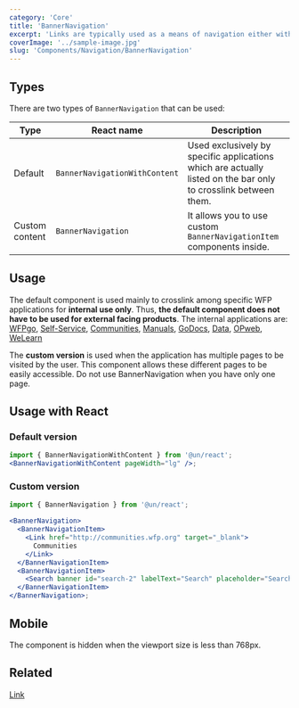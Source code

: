 ```yaml
---
category: 'Core'
title: 'BannerNavigation'
excerpt: 'Links are typically used as a means of navigation either within the application, to a place outside, or to a resource.'
coverImage: '../sample-image.jpg'
slug: 'Components/Navigation/BannerNavigation'
---
```


## Types

There are two types of `BannerNavigation` that can be used:

| Type           | React name                    | Description                                                                                                    |
| -------------- | ----------------------------- | -------------------------------------------------------------------------------------------------------------- |
| Default        | `BannerNavigationWithContent` | Used exclusively by specific applications which are actually listed on the bar only to crosslink between them. |
| Custom content | `BannerNavigation`            | It allows you to use custom `BannerNavigationItem` components inside.                                          |

## Usage

The default component is used mainly to crosslink among specific WFP applications for **internal use only**. Thus, **the default component does not have to be used for external facing products**. The internal applications are: [WFPgo](https://go.wfp.org), [Self-Service](https://selfservice.go.wf.org), [Communities](https://duckduckgo.com), [Manuals](https://duckduckgo.com), [GoDocs](https://duckduckgo.com), [Data](https://duckduckgo.com), [OPweb](https://duckduckgo.com), [WeLearn](https://duckduckgo.com)

The **custom version** is used when the application has multiple pages to be visited by the user. This component allows these different pages to be easily accessible. Do not use BannerNavigation when you have only one page.

## Usage with React

### Default version

```jsx live
import { BannerNavigationWithContent } from '@un/react';
<BannerNavigationWithContent pageWidth="lg" />;
```

### Custom version

```jsx live
import { BannerNavigation } from '@un/react';

<BannerNavigation>
  <BannerNavigationItem>
    <Link href="http://communities.wfp.org" target="_blank">
      Communities
    </Link>
  </BannerNavigationItem>
  <BannerNavigationItem>
    <Search banner id="search-2" labelText="Search" placeholder="Search" />
  </BannerNavigationItem>
</BannerNavigation>;
```

## Mobile

The component is hidden when the viewport size is less than 768px.

## Related

[Link](?path=/docs/components-link--link-regular)
